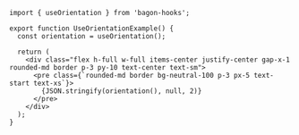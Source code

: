 ```tsx
import { useOrientation } from 'bagon-hooks';

export function UseOrientationExample() {
  const orientation = useOrientation();

  return (
    <div class="flex h-full w-full items-center justify-center gap-x-1 rounded-md border p-3 py-10 text-center text-sm">
      <pre class={`rounded-md border bg-neutral-100 p-3 px-5 text-start text-xs`}>
        {JSON.stringify(orientation(), null, 2)}
      </pre>
    </div>
  );
}
```
